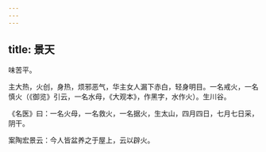 ```yaml
---
---
---
```

title: 景天
---



味苦平。

主大热，火创，身热，烦邪恶气，华主女人漏下赤白，轻身明目。一名戒火，一名慎火（《御览》引云，一名水母，《大观本》，作黑字，水作火）。生川谷。

《名医》曰：一名火母，一名救火，一名据火，生太山，四月四日，七月七日采，阴干。

案陶宏景云：今人皆盆养之于屋上，云以辟火。